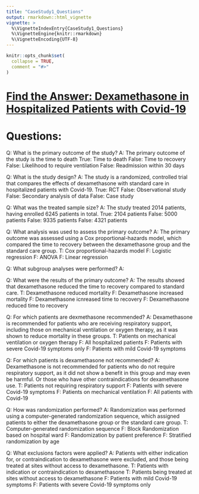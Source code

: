 ```yaml
---
title: "CaseStudy1_Questions"
output: rmarkdown::html_vignette
vignette: >
  %\VignetteIndexEntry{CaseStudy1_Questions}
  %\VignetteEngine{knitr::rmarkdown}
  %\VignetteEncoding{UTF-8}
---
```


```r
knitr::opts_chunk$set(
  collapse = TRUE,
  comment = "#>"
)
```

# [Find the Answer: Dexamethasone in Hospitalized Patients with Covid-19](https://www.nejm.org/doi/pdf/10.1056/NEJMoa2021436)

# Questions:

Q: What is the primary outcome of the study?
A: The primary outcome of the study is the time to death
True: Time to death
False: Time to recovery
False: Likelihood to require ventilation
False: Readmission within 30 days

Q: What is the study design?
A: The study is a randomized, controlled trial that compares the effects of dexamethasone with standard care in hospitalized patients with Covid-19.
True: RCT
False: Observational study
False: Secondary analysis of data
False: Case study

Q: What was the treated sample size?
A: The study treated 2014 patients, having enrolled 6245 patients in total.
True: 2104 patients
False: 5000 patients
False: 9335 patients
False: 4321 patients


Q: What analysis was used to assess the primary outcome?
A: The primary outcome was assessed using a Cox proportional-hazards model, which compared the time to recovery between the dexamethasone group and the standard care group.
T: Cox proportional-hazards model
F: Logistic regression
F: ANOVA
F: Linear regression

Q: What subgroup analyses were performed?
A: 


Q: What were the results of the primary outcome?
A: The results showed that dexamethasone reduced the time to recovery compared to standard care.
T: Dexamethasone reduced mortality
F: Dexamethasone increased mortality
F: Dexamethasone icnreased time to recovery
F: Dexamethasone reduced time to recovery



Q: For which patients are dexmethasone recommended?
A: Dexamethasone is recommended for patients who are receiving respiratory support, including those on mechanical ventilation or oxygen therapy, as it was shown to reduce mortality in these groups.
T: Patients on mechanical ventilation or oxygen therapy
F: All hospitalized patients
F: Patients with severe Covid-19 symptoms only
F: Patients with mild Covid-19 symptoms

Q: For which patients is dexamethasone not recommended?
A: Dexamethasone is not recommended for patients who do not require respiratory support, as it did not show a benefit in this group and may even be harmful.  Or those who have other
contraindications for dexamethasone use.
T: Patients not requiring respiratory support
F: Patients with severe Covid-19 symptoms
F: Patients on mechanical ventilation
F: All patients with Covid-19


Q: How was randomization performed?
A: Randomization was performed using a computer-generated randomization sequence, which assigned patients to either the dexamethasone group or the standard care group.
T: Computer-generated randomization sequence
F: Block Randomization based on hospital ward
F: Randomization by patient preference
F: Stratified randomization by age

Q: What exclusions factors were applied?
A: Patients with either indication for, or contraindication to dexamethasone were excluded, 
and those being treated at sites without access to dexamethasone.
T: Patients with indication or contraindication to dexamethasone
T: Patients being treated at sites without access to dexamethasone
F: Patients with mild Covid-19 symptoms
F: Patients with severe Covid-19 symptoms only



